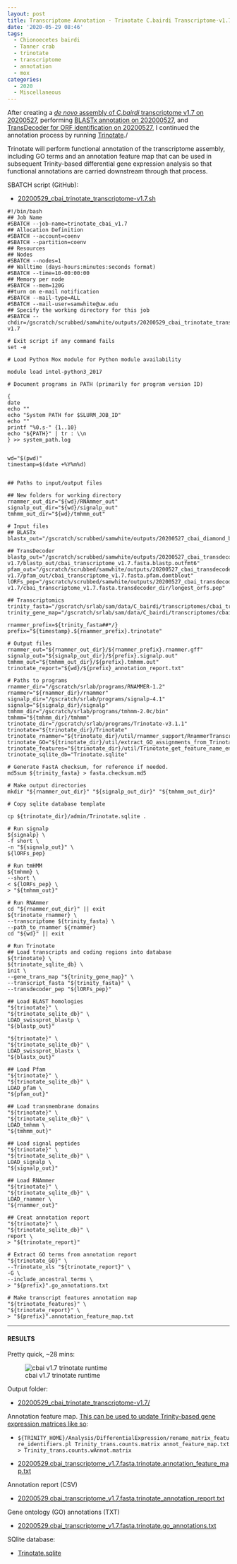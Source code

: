 ```yaml
---
layout: post
title: Transcriptome Annotation - Trinotate C.bairdi Transcriptome-v1.7 on Mox
date: '2020-05-29 08:46'
tags:
  - Chionoecetes bairdi
  - Tanner crab
  - trinotate
  - transcriptome
  - annotation
  - mox
categories:
  - 2020
  - Miscellaneous
---
```

After creating a [_de novo_ assembly of _C.bairdi_ transcriptome v1.7 on 20200527](https://robertslab.github.io/sams-notebook/posts/2020/2020-05-27-Transcriptome-Assembly-C.bairdi-All-Pooled-Arthropoda-only-RNAseq-Data-with-Trinity-on-Mox.html), performing [BLASTx annotation on 202000527](https://robertslab.github.io/sams-notebook/2020/05/27/Transcriptome-Annotation-C.bairdi-Transcriptome-v1.7-Using-DIAMOND-BLASTx-on-Mox.html), and [TransDecoder for ORF identification on 20200527](https://robertslab.github.io/sams-notebook/2020/05/27/TransDecoder-C.bairdi-Transcriptome-v1.7-on-Mox/), I continued the annotation process by running [Trinotate](https://github.com/Trinotate/Trinotate.github.io/wiki)./

Trinotate will perform functional annotation of the transcriptome assembly, including GO terms and an annotation feature map that can be used in subsequent Trinity-based differential gene expression analysis so that functional annotations are carried downstream through that process.

SBATCH script (GitHub):

- [20200529_cbai_trinotate_transcriptome-v1.7.sh](https://github.com/RobertsLab/sams-notebook/blob/master/sbatch_scripts/20200529_cbai_trinotate_transcriptome-v1.7.sh)

```shell
#!/bin/bash
## Job Name
#SBATCH --job-name=trinotate_cbai_v1.7
## Allocation Definition
#SBATCH --account=coenv
#SBATCH --partition=coenv
## Resources
## Nodes
#SBATCH --nodes=1
## Walltime (days-hours:minutes:seconds format)
#SBATCH --time=10-00:00:00
## Memory per node
#SBATCH --mem=120G
##turn on e-mail notification
#SBATCH --mail-type=ALL
#SBATCH --mail-user=samwhite@uw.edu
## Specify the working directory for this job
#SBATCH --chdir=/gscratch/scrubbed/samwhite/outputs/20200529_cbai_trinotate_transcriptome-v1.7

# Exit script if any command fails
set -e

# Load Python Mox module for Python module availability

module load intel-python3_2017

# Document programs in PATH (primarily for program version ID)

{
date
echo ""
echo "System PATH for $SLURM_JOB_ID"
echo ""
printf "%0.s-" {1..10}
echo "${PATH}" | tr : \\n
} >> system_path.log


wd="$(pwd)"
timestamp=$(date +%Y%m%d)


## Paths to input/output files

## New folders for working directory
rnammer_out_dir="${wd}/RNAmmer_out"
signalp_out_dir="${wd}/signalp_out"
tmhmm_out_dir="${wd}/tmhmm_out"

# Input files
## BLASTx
blastx_out="/gscratch/scrubbed/samwhite/outputs/20200527_cbai_diamond_blastx_transcriptome_v1.7/cbai_transcriptome_v1.7.blastx.outfmt6"

## TransDecoder
blastp_out="/gscratch/scrubbed/samwhite/outputs/20200527_cbai_transdecoder_transcriptome-v1.7/blastp_out/cbai_transcriptome_v1.7.fasta.blastp.outfmt6"
pfam_out="/gscratch/scrubbed/samwhite/outputs/20200527_cbai_transdecoder_transcriptome-v1.7/pfam_out/cbai_transcriptome_v1.7.fasta.pfam.domtblout"
lORFs_pep="/gscratch/scrubbed/samwhite/outputs/20200527_cbai_transdecoder_transcriptome-v1.7/cbai_transcriptome_v1.7.fasta.transdecoder_dir/longest_orfs.pep"

## Transcriptomics
trinity_fasta="/gscratch/srlab/sam/data/C_bairdi/transcriptomes/cbai_transcriptome_v1.7.fasta"
trinity_gene_map="/gscratch/srlab/sam/data/C_bairdi/transcriptomes/cbai_transcriptome_v1.7.fasta.gene_trans_map"

rnammer_prefix=${trinity_fasta##*/}
prefix="${timestamp}.${rnammer_prefix}.trinotate"

# Output files
rnammer_out="${rnammer_out_dir}/${rnammer_prefix}.rnammer.gff"
signalp_out="${signalp_out_dir}/${prefix}.signalp.out"
tmhmm_out="${tmhmm_out_dir}/${prefix}.tmhmm.out"
trinotate_report="${wd}/${prefix}_annotation_report.txt"

# Paths to programs
rnammer_dir="/gscratch/srlab/programs/RNAMMER-1.2"
rnammer="${rnammer_dir}/rnammer"
signalp_dir="/gscratch/srlab/programs/signalp-4.1"
signalp="${signalp_dir}/signalp"
tmhmm_dir="/gscratch/srlab/programs/tmhmm-2.0c/bin"
tmhmm="${tmhmm_dir}/tmhmm"
trinotate_dir="/gscratch/srlab/programs/Trinotate-v3.1.1"
trinotate="${trinotate_dir}/Trinotate"
trinotate_rnammer="${trinotate_dir}/util/rnammer_support/RnammerTranscriptome.pl"
trinotate_GO="${trinotate_dir}/util/extract_GO_assignments_from_Trinotate_xls.pl"
trinotate_features="${trinotate_dir}/util/Trinotate_get_feature_name_encoding_attributes.pl"
trinotate_sqlite_db="Trinotate.sqlite"

# Generate FastA checksum, for reference if needed.
md5sum ${trinity_fasta} > fasta.checksum.md5

# Make output directories
mkdir "${rnammer_out_dir}" "${signalp_out_dir}" "${tmhmm_out_dir}"

# Copy sqlite database template

cp ${trinotate_dir}/admin/Trinotate.sqlite .

# Run signalp
${signalp} \
-f short \
-n "${signalp_out}" \
${lORFs_pep}

# Run tmHMM
${tmhmm} \
--short \
< ${lORFs_pep} \
> "${tmhmm_out}"

# Run RNAmmer
cd "${rnammer_out_dir}" || exit
${trinotate_rnammer} \
--transcriptome ${trinity_fasta} \
--path_to_rnammer ${rnammer}
cd "${wd}" || exit

# Run Trinotate
## Load transcripts and coding regions into database
${trinotate} \
${trinotate_sqlite_db} \
init \
--gene_trans_map "${trinity_gene_map}" \
--transcript_fasta "${trinity_fasta}" \
--transdecoder_pep "${lORFs_pep}"

## Load BLAST homologies
"${trinotate}" \
"${trinotate_sqlite_db}" \
LOAD_swissprot_blastp \
"${blastp_out}"

"${trinotate}" \
"${trinotate_sqlite_db}" \
LOAD_swissprot_blastx \
"${blastx_out}"

## Load Pfam
"${trinotate}" \
"${trinotate_sqlite_db}" \
LOAD_pfam \
"${pfam_out}"

## Load transmembrane domains
"${trinotate}" \
"${trinotate_sqlite_db}" \
LOAD_tmhmm \
"${tmhmm_out}"

## Load signal peptides
"${trinotate}" \
"${trinotate_sqlite_db}" \
LOAD_signalp \
"${signalp_out}"

## Load RNAmmer
"${trinotate}" \
"${trinotate_sqlite_db}" \
LOAD_rnammer \
"${rnammer_out}"

## Creat annotation report
"${trinotate}" \
"${trinotate_sqlite_db}" \
report \
> "${trinotate_report}"

# Extract GO terms from annotation report
"${trinotate_GO}" \
--Trinotate_xls "${trinotate_report}" \
-G \
--include_ancestral_terms \
> "${prefix}".go_annotations.txt

# Make transcript features annotation map
"${trinotate_features}" \
"${trinotate_report}" \
> "${prefix}".annotation_feature_map.txt
```


---

#### RESULTS

Pretty quick, ~28 mins:

![cbai v1.7 trinotate runtime](https://github.com/RobertsLab/sams-notebook/blob/master/images/screencaps/20200529_cbai_trinotate_transcriptome-v1.7_runtime.png?raw=true)

Output folder:

- [20200529_cbai_trinotate_transcriptome-v1.7/](https://gannet.fish.washington.edu/Atumefaciens/20200529_cbai_trinotate_transcriptome-v1.7/)

Annotation feature map. [This can be used to update Trinity-based gene expression matrices like so](https://github.com/trinityrnaseq/trinityrnaseq/wiki/Functional-Annotation-of-Transcripts):

- ```${TRINITY_HOME}/Analysis/DifferentialExpression/rename_matrix_feature_identifiers.pl Trinity_trans.counts.matrix annot_feature_map.txt > Trinity_trans.counts.wAnnot.matrix```

- [20200529.cbai_transcriptome_v1.7.fasta.trinotate.annotation_feature_map.txt](https://gannet.fish.washington.edu/Atumefaciens/20200529_cbai_trinotate_transcriptome-v1.7/20200529.cbai_transcriptome_v1.7.fasta.trinotate.annotation_feature_map.txt)

Annotation report (CSV)

- [20200529.cbai_transcriptome_v1.7.fasta.trinotate_annotation_report.txt](https://gannet.fish.washington.edu/Atumefaciens/20200529_cbai_trinotate_transcriptome-v1.7/20200529.cbai_transcriptome_v1.7.fasta.trinotate_annotation_report.txt)

Gene ontology (GO) annotations (TXT)

- [20200529.cbai_transcriptome_v1.7.fasta.trinotate.go_annotations.txt](https://gannet.fish.washington.edu/Atumefaciens/20200529_cbai_trinotate_transcriptome-v1.7/20200529.cbai_transcriptome_v1.7.fasta.trinotate.go_annotations.txt)

SQlite database:

- [Trinotate.sqlite](https://gannet.fish.washington.edu/Atumefaciens/20200529_cbai_trinotate_transcriptome-v1.7/Trinotate.sqlite)
